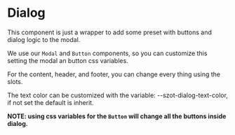 
<Meta title="Components/Dialog/Custom" />

# Dialog

This component is just a wrapper to add some preset with buttons and dialog logic to the modal.

We use our `Modal` and `Button` components, so you can customize this setting the modal an button
css variables.

For the content, header, and footer, you can change every thing using the slots.

The text color can be customized with the variable: --szot-dialog-text-color,
if not set the default is inherit.

**NOTE: using css variables for the `Button` will change all the buttons inside dialog.**
